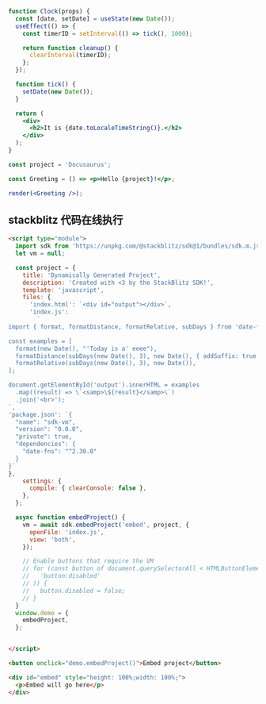 ```jsx live
function Clock(props) {
  const [date, setDate] = useState(new Date());
  useEffect(() => {
    const timerID = setInterval(() => tick(), 1000);

    return function cleanup() {
      clearInterval(timerID);
    };
  });

  function tick() {
    setDate(new Date());
  }

  return (
    <div>
      <h2>It is {date.toLocaleTimeString()}.</h2>
    </div>
  );
}
```

```jsx live noInline
const project = 'Docusaurus';

const Greeting = () => <p>Hello {project}!</p>;

render(<Greeting />);
```

## stackblitz 代码在线执行
```html title="index.html"
<script type="module">
  import sdk from 'https://unpkg.com/@stackblitz/sdk@1/bundles/sdk.m.js';
  let vm = null;

  const project = {
    title: 'Dynamically Generated Project',
    description: 'Created with <3 by the StackBlitz SDK!',
    template: 'javascript',
    files: {
      'index.html': `<div id="output"></div>`,
      'index.js':
        `
import { format, formatDistance, formatRelative, subDays } from 'date-fns';

const examples = [
  format(new Date(), "'Today is a' eeee"),
  formatDistance(subDays(new Date(), 3), new Date(), { addSuffix: true }),
  formatRelative(subDays(new Date(), 3), new Date()),
];

document.getElementById('output').innerHTML = examples
  .map((result) => \`<samp>\${result}</samp>\`)
  .join('<br>');
`,
'package.json': `{
  "name": "sdk-vm",
  "version": "0.0.0",
  "private": true,
  "dependencies": {
    "date-fns": "^2.30.0"
  }
}`
},
    settings: {
      compile: { clearConsole: false },
    },
  };

  async function embedProject() {
    vm = await sdk.embedProject('embed', project, {
      openFile: 'index.js',
      view: 'both',
    });

    // Enable buttons that require the VM
    // for (const button of document.querySelectorAll < HTMLButtonElement > (
    //   'button:disabled'
    // )) {
    //   button.disabled = false;
    // }
  }
  window.demo = {
    embedProject,
  };


</script>

<button onclick="demo.embedProject()">Embed project</button>

<div id="embed" style="height: 100%;width: 100%;">
  <p>Embed will go here</p>
</div>
```